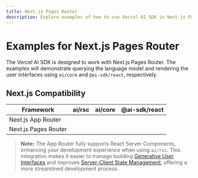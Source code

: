 ```yaml
---
title: Next.js Pages Router
description: Explore examples of how to use Vercel AI SDK in Next.js Pages Router.
---
```


# Examples for Next.js Pages Router

The Vercel AI SDK is designed to work with Next.js Pages Router. The examples will demonstrate querying the language model and rendering the user interfaces using `ai/core` and `@ai-sdk/react`, respectively.

## Next.js Compatibility

| Framework            | ai/rsc   | ai/core  | @ai-sdk/react |
| -------------------- | -------- | -------- | ------------- |
| Next.js App Router   | <Check/> | <Check/> | <Check/>      |
| Next.js Pages Router | <Cross/> | <Check/> | <Check/>      |

> **Note:** The App Router fully supports React Server Components, enhancing your development experience when using `ai/rsc`. This integration makes it easier to manage building [Generative User Interfaces](/docs/ai-sdk-rsc) and improves [Server-Client State Management](/docs/ai-sdk-rsc/generative-ui-state), offering a more streamlined development process.
